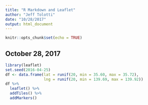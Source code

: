 ```yaml
---
title: "R Markdown and Leaflet"
author: "Jeff Tolotti"
date: "10/28/2017"
output: html_document
---
```


```r
knitr::opts_chunk$set(echo = TRUE)
```

## October 28, 2017


```r
library(leaflet)
set.seed(2016-04-25)
df <- data.frame(lat = runif(20, min = 35.60, max = 35.72),
                 lng = runif(20, min = 139.69, max = 139.92))
df %>%
  leaflet() %>%
  addTiles() %>%
  addMarkers()
```
